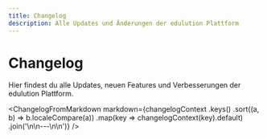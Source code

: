 ```yaml
---
title: Changelog
description: Alle Updates und Änderungen der edulution Plattform
---
```




# Changelog

Hier findest du alle Updates, neuen Features und Verbesserungen der edulution Plattform.

<ChangelogFromMarkdown
  markdown={changelogContext
    .keys()
    .sort((a, b) => b.localeCompare(a))
    .map(key => changelogContext(key).default)
    .join('\n\n---\n\n')}
/>
